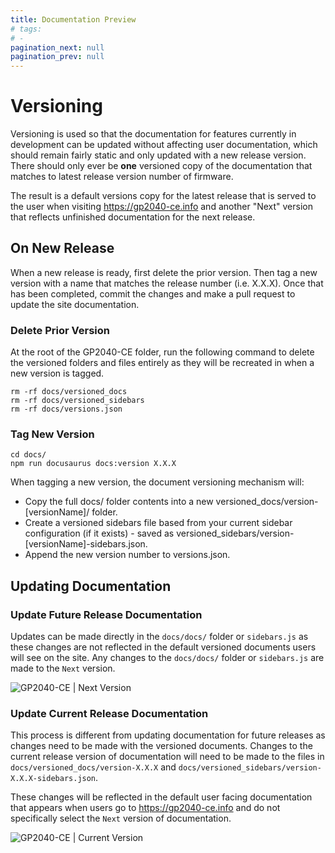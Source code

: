 ```yaml
---
title: Documentation Preview
# tags:
# - 
pagination_next: null
pagination_prev: null
---
```


# Versioning

Versioning is used so that the documentation for features currently in development can be updated without affecting user documentation, which should remain fairly static and only updated with a new release version. There should only ever be **one** versioned copy of the documentation that matches to latest release version number of firmware.

The result is a default versions copy for the latest release that is served to the user when visiting https://gp2040-ce.info and another "Next" version that reflects unfinished documentation for the next release.

## On New Release

When a new release is ready, first delete the prior version. Then tag a new version with a name that matches the release number (i.e. X.X.X). Once that has been completed, commit the changes and make a pull request to update the site documentation.

### Delete Prior Version

At the root of the GP2040-CE folder, run the following command to delete the versioned folders and files entirely as they will be recreated in when a new version is tagged.

```shell
rm -rf docs/versioned_docs
rm -rf docs/versioned_sidebars
rm -rf docs/versions.json
```

### Tag New Version

```shell
cd docs/
npm run docusaurus docs:version X.X.X
```

When tagging a new version, the document versioning mechanism will:

- Copy the full docs/ folder contents into a new versioned_docs/version-[versionName]/ folder.
- Create a versioned sidebars file based from your current sidebar configuration (if it exists) - saved as versioned_sidebars/version-[versionName]-sidebars.json.
- Append the new version number to versions.json.

## Updating Documentation

### Update Future Release Documentation

Updates can be made directly in the `docs/docs/` folder or `sidebars.js` as these changes are not reflected in the default versioned documents users will see on the site. Any changes to the `docs/docs/` folder or `sidebars.js` are made to the `Next` version.

![GP2040-CE | Next Version](../assets/images/gpc-documentation-next-version.png)

### Update Current Release Documentation

This process is different from updating documentation for future releases as changes need to be made with the versioned documents. Changes to the current release version of documentation will need to be made to the files in `docs/versioned_docs/version-X.X.X` and `docs/versioned_sidebars/version-X.X.X-sidebars.json`.

These changes will be reflected in the default user facing documentation that appears when users go to https://gp2040-ce.info and do not specifically select the `Next` version of documentation.

![GP2040-CE | Current Version](../assets/images/gpc-documentation-current-version.png)